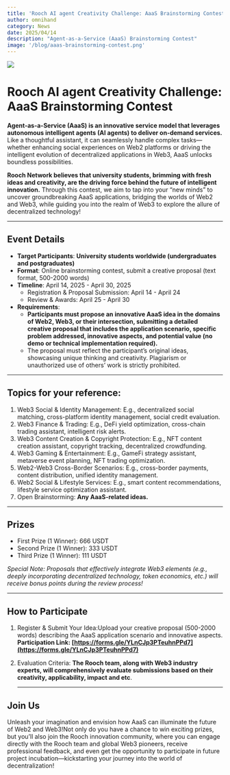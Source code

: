 ```yaml
---
title: 'Rooch AI agent Creativity Challenge: AaaS Brainstorming Contest'
author: omnihand
category: News
date: 2025/04/14
description: "Agent-as-a-Service (AaaS) Brainstorming Contest"
image: '/blog/aaas-brainstorming-contest.png'
---
```



<PostHeader />

![](/blog/aaas-brainstorming-contest.png)

# Rooch AI agent Creativity Challenge: AaaS Brainstorming Contest

**Agent-as-a-Service (AaaS) is an innovative service model that leverages autonomous intelligent agents (AI agents) to deliver on-demand services.** Like a thoughtful assistant, it can seamlessly handle complex tasks—whether enhancing social experiences on Web2 platforms or driving the intelligent evolution of decentralized applications in Web3, AaaS unlocks boundless  possibilities.

**Rooch Network believes that university students, brimming with fresh ideas and creativity, are the driving force behind the future of intelligent innovation.** Through this contest, we aim to tap into your “new minds” to uncover groundbreaking AaaS applications, bridging the worlds of Web2 and Web3, while guiding you into the realm of Web3 to explore the allure of  decentralized technology!

---

## Event Details

- **Target Participants**: **University students worldwide (undergraduates and postgraduates)**
- **Format**: Online brainstorming contest, submit a creative proposal (text format, 500-2000 words)
- **Timeline**: April 14, 2025 - April 30, 2025
    - Registration & Proposal Submission: April 14 - April 24
    - Review & Awards: April 25 - April 30
- **Requirements**:
    - **Participants must propose an innovative AaaS idea in the domains of Web2, Web3, or their intersection, submitting a detailed creative proposal that includes the application scenario, specific problem addressed, innovative aspects, and potential value (no demo or technical implementation required).**
    - The proposal must reflect the participant’s original ideas, showcasing unique thinking and creativity. Plagiarism or unauthorized use of others’ work is strictly prohibited.

---

## Topics for your reference:

1. Web3 Social & Identity Management: E.g., decentralized social matching, cross-platform identity management, social credit evaluation.
2. Web3 Finance & Trading: E.g., DeFi yield optimization, cross-chain trading assistant, intelligent risk alerts.
3. Web3 Content Creation & Copyright Protection: E.g., NFT content creation assistant, copyright tracking, decentralized crowdfunding.
4. Web3 Gaming & Entertainment: E.g., GameFi strategy assistant, metaverse event planning, NFT trading optimization.
5. Web2-Web3 Cross-Border Scenarios: E.g., cross-border payments, content distribution, unified identity management.
6. Web2 Social & Lifestyle Services: E.g., smart content recommendations, lifestyle service optimization assistant.
7. Open Brainstorming: **Any AaaS-related ideas.**

---

## Prizes

- First Prize (1 Winner): 666 USDT
- Second Prize (1 Winner): 333 USDT
- Third Prize (1 Winner): 111 USDT

*Special Note: Proposals that effectively integrate Web3 elements (e.g., deeply incorporating decentralized technology, token economics, etc.) will receive bonus points during the review process!*

---

## How to Participate

1. Register & Submit Your Idea:Upload your creative proposal (500-2000 words) describing the AaaS application scenario and innovative aspects. **Participation Link: [https://forms.gle/YLnCJp3PTeuhnPPd7](https://forms.gle/YLnCJp3PTeuhnPPd7)**
2. Evaluation Criteria: **The Rooch team, along with Web3 industry experts, will comprehensively evaluate submissions based on their creativity, applicability, impact and etc**.


    ---


## Join Us

Unleash your imagination and envision how AaaS can illuminate the future of Web2 and Web3!Not only do you have a chance to win exciting prizes, but you’ll also join the Rooch innovation community, where you can engage directly with the Rooch team and global Web3 pioneers, receive professional feedback, and even get the opportunity to participate in future project incubation—kickstarting your journey into the world of decentralization!
